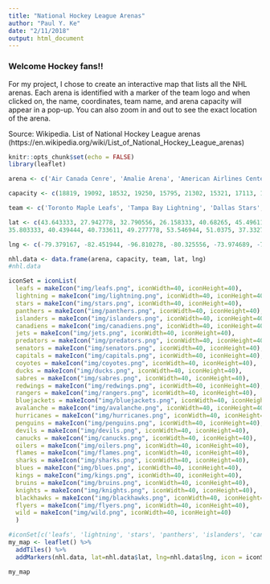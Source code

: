 ```yaml
---
title: "National Hockey League Arenas"
author: "Paul Y. Ke"
date: "2/11/2018"
output: html_document
---
```


<h3>Welcome Hockey fans!!</h3>

For my project, I chose to create an interactive map that lists all the NHL arenas.
Each arena is identified with a marker of the team logo and when clicked on, the name, coordinates, team name, and arena capacity will appear in a pop-up.  You can also zoom in and out to see the exact location of the arena.


Source: Wikipedia. List of National Hockey League arenas<br> (https://en.wikipedia.org/wiki/List_of_National_Hockey_League_arenas)
```r
knitr::opts_chunk$set(echo = FALSE)
library(leaflet)
```
```r

arena <- c('Air Canada Cenre', 'Amalie Arena', 'American Airlines Center', 'BB&T Center', 'Barclays Center', 'Bell Center', 'Bell MTS Place', 'Bridgestone Arena', 'Canadian Tire Centre', 'Capital One Arena', 'Gila River Arena', 'Honda Center', 'KeyBank Center', 'Little Caesars Arena', 'Madison Square Garden', 'Nationwide Arena', 'Pepsi Center', 'PNC Arena', 'PPG Paints Arena', 'Prudential Center', 'Rogers Arena', 'Rogers Place', 'Scotiabank Saddledome', 'SAP Center', 'Scottrade Center', 'Staples Center', 'TD Garden', 'T-Mobile Arena', 'United Center', 'Wells Fargo Center', 'Xcel Energy Center')

capacity <- c(18819, 19092, 18532, 19250, 15795, 21302, 15321, 17113, 17373, 18506, 17125, 17174, 19070, 19515, 18006, 18144, 17809, 18680, 18387, 16514, 18910, 18347, 19289, 17562, 18724, 18230, 17565, 17368, 19717, 19543, 17954)

team <- c('Toronto Maple Leafs', 'Tampa Bay Lightning', 'Dallas Stars', 'Florida Panthers', 'New York Islanders', 'Montreal Canadiens', 'Winnipeg Jets', 'Nashville Predators', 'Ottawa Senators', 'Washington Capitals', 'Arizona Coyotes', 'Anaheim Ducks', 'Buffalo Sabres', 'Detroit Red Wings', 'New York Rangers', 'Columbus Blue Jackets', 'Colorado Avalanche', 'Carolina Hurricanes', 'Pittsburgh Penguins', 'New Jersey Devils', 'Vancouver Canucks', 'Edmonton Oilers', 'Calgary Flames', 'San Jose Sharks', 'St. Louis Blues', 'Los Angeles Kings', 'Boston Bruins', 'Vegas Golden Knights', 'Chicago Blackhawks', 'Philadelphia Flyers', 'Minnesota Wild')

lat <- c(43.643333, 27.942778, 32.790556, 26.158333, 40.68265, 45.496111, 49.892778, 36.159167, 45.296944, 38.898056, 33.531944, 33.807778, 42.875, 42.341172, 40.750556, 39.969283, 39.748611,
35.803333, 40.439444, 40.733611, 49.277778, 53.546944, 51.0375, 37.332778,38.626667, 34.043056, 42.366303, 36.102778, 41.880556, 39.901111, 44.944722)

lng <- c(-79.379167, -82.451944, -96.810278, -80.325556, -73.974689, -73.569444, -97.143611, -86.778611, -75.927222, -77.020833, -112.261111, -117.876667, -78.876389, -83.054911, -73.993611, -83.006111, -105.0075, -78.721944, -79.989167, -74.171111, -123.108889, -113.497778, -114.051944, -121.901111, -90.2025, -118.267222, -71.062228, -115.178333, -87.674167, -75.171944, -93.101111)

nhl.data <- data.frame(arena, capacity, team, lat, lng)
#nhl.data

iconSet = iconList(
  leafs = makeIcon("img/leafs.png", iconWidth=40, iconHeight=40),
  lightning = makeIcon("img/lightning.png", iconWidth=40, iconHeight=40),
  stars = makeIcon("img/stars.png", iconWidth=40, iconHeight=40),
  panthers = makeIcon("img/panthers.png", iconWidth=40, iconHeight=40),
  islanders = makeIcon("img/islanders.png", iconWidth=40, iconHeight=40),
  canadiens = makeIcon("img/canadiens.png", iconWidth=40, iconHeight=40),
  jets = makeIcon("img/jets.png", iconWidth=40, iconHeight=40),
  predators = makeIcon("img/predators.png", iconWidth=40, iconHeight=40),
  senators = makeIcon("img/senators.png", iconWidth=40, iconHeight=40),
  capitals = makeIcon("img/capitals.png", iconWidth=40, iconHeight=40),
  coyotes = makeIcon("img/coyotes.png", iconWidth=40, iconHeight=40),
  ducks = makeIcon("img/ducks.png", iconWidth=40, iconHeight=40),
  sabres = makeIcon("img/sabres.png", iconWidth=40, iconHeight=40),
  redwings = makeIcon("img/redwings.png", iconWidth=40, iconHeight=40),
  rangers = makeIcon("img/rangers.png", iconWidth=40, iconHeight=40),
  bluejackets = makeIcon("img/bluejackets.png", iconWidth=40, iconHeight=40),
  avalanche = makeIcon("img/avalanche.png", iconWidth=40, iconHeight=40),
  hurricanes = makeIcon("img/hurricanes.png", iconWidth=40, iconHeight=40),
  penguins = makeIcon("img/penguins.png", iconWidth=40, iconHeight=40),
  devils = makeIcon("img/devils.png", iconWidth=40, iconHeight=40),
  canucks = makeIcon("img/canucks.png", iconWidth=40, iconHeight=40),
  oilers = makeIcon("img/oilers.png", iconWidth=40, iconHeight=40),
  flames = makeIcon("img/flames.png", iconWidth=40, iconHeight=40),
  sharks = makeIcon("img/sharks.png", iconWidth=40, iconHeight=40),
  blues = makeIcon("img/blues.png", iconWidth=40, iconHeight=40),
  kings = makeIcon("img/kings.png", iconWidth=40, iconHeight=40),
  bruins = makeIcon("img/bruins.png", iconWidth=40, iconHeight=40),
  knights = makeIcon("img/knights.png", iconWidth=40, iconHeight=40),
  blackhawks = makeIcon("img/blackhawks.png", iconWidth=40, iconHeight=40),
  flyers = makeIcon("img/flyers.png", iconWidth=40, iconHeight=40),
  wild = makeIcon("img/wild.png", iconWidth=40, iconHeight=40)
  )

#iconSet[c('leafs', 'lightning', 'stars', 'panthers', 'islanders', 'canadiens', 'jets', 'predators', 'senators', 'capitals', 'coyotes', 'ducks', 'sabres', 'redwings', 'rangers', 'bluejackets', 'avalanche', 'hurricanes', 'penguins', 'devils', 'canucks', 'oilers', 'flames', 'sharks', 'blues', 'kings', 'bruins', 'knights', 'blackhawks', 'flyers', 'wild')]
my_map <- leaflet() %>% 
  addTiles() %>%
  addMarkers(nhl.data, lat=nhl.data$lat, lng=nhl.data$lng, icon = iconSet, popup = paste("Name:<b>", nhl.data$arena,"</b><br>Latitude:", nhl.data$lat, "<br>Longitude", nhl.data$lng, "<br>Home of the <b>", nhl.data$team, "</b><br>Capacity:", nhl.data$capacity ))

my_map

```
